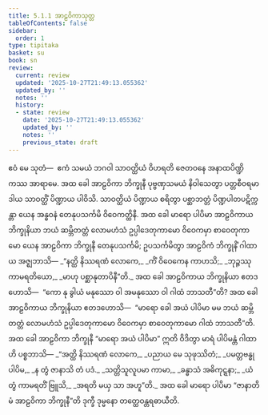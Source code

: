 ```yaml
---
title: 5.1.1 အာဠဝိကာသုတ္တ
tableOfContents: false
sidebar:
  order: 1
type: tipitaka
basket: su
book: sn
review:
  current: review
  updated: '2025-10-27T21:49:13.055362'
  updated_by: ''
  notes: ''
  history:
  - state: review
    date: '2025-10-27T21:49:13.055362'
    updated_by: ''
    notes: ''
    previous_state: draft
---
```



<ReviewStatus review={frontmatter.review} showDetails={true} />

<HypothesisAnnotation frontmatter={frontmatter} />

<DynamicBreadcrumb />

<Division number="162" book="sn" e="ch" v="18" p="303">

<Paragraph number="939" book="sn">
ဧဝံ မေ သုတံ—  ဧကံ သမယံ ဘဂဝါ သာဝတ္ထိယံ ဝိဟရတိ ဇေတဝနေ အနာထပိဏ္ဍိကဿ အာရာမေ. အထ ခေါ အာဠဝိကာ ဘိက္ခုနီ ပုဗ္ဗဏှသမယံ နိဝါသေတွာ ပတ္တစီဝရမာဒါယ သာဝတ္ထိံ ပိဏ္ဍာယ ပါဝိသိ. သာဝတ္ထိယံ ပိဏ္ဍာယ စရိတွာ ပစ္ဆာဘတ္တံ ပိဏ္ဍပါတပဋိက္ကန္တာ ယေန အန္ဓဝနံ တေနုပသင်္ကမိ ဝိဝေကတ္ထိနီ. အထ ခေါ မာရော ပါပိမာ အာဠဝိကာယ ဘိက္ခုနိယာ ဘယံ ဆမ္ဘိတတ္တံ လောမဟံသံ ဥပ္ပါဒေတုကာမော ဝိဝေကမှာ စာဝေတုကာမော ယေန အာဠဝိကာ ဘိက္ခုနီ တေနုပသင်္ကမိ; ဥပသင်္ကမိတွာ အာဠဝိကံ ဘိက္ခုနိံ ဂါထာယ အဇ္ဈဘာသိ—
</Paragraph>

<Paragraph number="940" type="verses" book="sn">
_“နတ္ထိ နိဿရဏံ လောကေ,_  
_ကိံ ဝိဝေကေန ကာဟသိ;_  
_ဘုဉ္ဇဿု ကာမရတိယော,_  
_မာဟု ပစ္ဆာနုတာပိနီ”တိ._  

</Paragraph>

<Paragraph number="941" book="sn">
အထ ခေါ အာဠဝိကာယ ဘိက္ခုနိယာ ဧတဒဟောသိ—  “ကော နု ခွါယံ မနုဿော ဝါ အမနုဿော ဝါ ဂါထံ ဘာသတီ”တိ? အထ ခေါ အာဠဝိကာယ ဘိက္ခုနိယာ ဧတဒဟောသိ—  “မာရော ခေါ အယံ ပါပိမာ မမ ဘယံ ဆမ္ဘိတတ္တံ လောမဟံသံ ဥပ္ပါဒေတုကာမော ဝိဝေကမှာ စာဝေတုကာမော ဂါထံ ဘာသတီ”တိ. အထ ခေါ အာဠဝိကာ ဘိက္ခုနီ “မာရော အယံ ပါပိမာ” ဣတိ ဝိဒိတွာ မာရံ ပါပိမန္တံ ဂါထာဟိ ပစ္စဘာသိ—
</Paragraph>

<Paragraph number="942" type="verses" book="sn">
_“အတ္ထိ နိဿရဏံ လောကေ,_  
_ပညာယ မေ သုဖုဿိတံ;_  
_ပမတ္တဗန္ဓု ပါပိမ,_  
_န တွံ ဇာနာသိ တံ ပဒံ._  

</Paragraph>

<Paragraph number="943" type="verses" book="sn">
_သတ္တိသူလူပမာ ကာမာ,_  
_ခန္ဓာသံ အဓိကုဋ္ဋနာ;_  
_ယံ တွံ ကာမရတိံ ဗြူသိ,_  
_အရတိ မယှ သာ အဟူ”တိ._  

</Paragraph>

<Paragraph number="944" book="sn">
အထ ခေါ မာရော ပါပိမာ “ဇာနာတိ မံ အာဠဝိကာ ဘိက္ခုနီ”တိ ဒုက္ခီ ဒုမ္မနော တတ္ထေဝန္တရဓာယီတိ.
</Paragraph>
</Division>